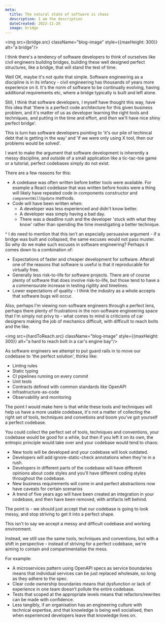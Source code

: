 ```yaml
---
meta:
  title: The natural state of software is chaos
  description: I am the description
  dateCreated: 2022-11-28
  image: bridge
---
```




<img src={bridge.src} className="blog-image" style={{maxHeight: 300}} alt="a bridge"/>

I think there's a tendency of software developers to think of ourselves like civil engineers building bridges, building these well designed perfect structures, like a bridge, that will stand the test of time.

Well OK, maybe it's not quite that simple. Software engineering as a discipline is in its infancy - civil engineering has thousands of years more experience on it. It's the norm of software to be continually evolving, having additional requirements etc, where a bridge typically is built and left alone. 

Still, I think that software developers, I myself have thought this way, have this idea that 'there is a perfect code architecture for this given business problem, and it's matter of us as developer learning the right tools and techniques, and putting in the time and effort, and _then_ we'll have nice shiny perfect bridge'.

This is turn has software developers pointing to 'it's our pile of techincal debt that is getting in the way' and 'if we were only using X tool, then our problems would be solved'. 

I want to make the argument that software development is inherently a messy discipline, and outside of a small application like a tic-tac-toe game or a tutorial, perfect codebases simply do not exist. 

There are a few reasons for this: 

- A codebase was often written before better tools were available. For example a React codebase that was written before hooks were a thing will likely have repeated code in components constructor and `componentWillUpdate` methods.
- Code will have been written when: 
  - A developer was less experienced and didn't know better.
  - A developer was simply having a bad day. 
  - There was a deadline rush and the developer 'stuck with what they know' rather than spending the time investigating a better technique. 

^ I do need to mention that this isn't an especially persuasive argument - if a bridge was built and collapsed, the same excuses would not pass muster. So why do we make such excuses in software engineering? Perhaps it comes down to a combination of: 

- Expectations of faster and cheaper development for software. Afterall one of the reasons that software is useful is that it reproducable for virtually free. 
- Generally less risk-to-life for software projects. There are of course plenty of software that does involve risk-to-life, but those tend to have a a commensurate increase in testing rigitity and timelines. 
- Lower expectations of quality - I think the industry as a whole accepts that software bugs will occur. 

Also, perhaps I'm viewing non-software engineers through a perfect lens, perhaps there plenty of frustrations in the non-software engineering space that I'm simply not privy to - what comes to mind is criticisms of car designers making the job of mechanics difficult, with difficult to reach bolts and the like.  

<img src={hardToReach.src} className="blog-image" style={{maxHeight: 300}} alt="a hard to reach bolt in a car's engine bay"/>


As software engineers we attempt to put guard rails in to move our codebase to 'the perfect solution', thinks like: 

- Linting rules
- Static typing
- CI pipelines running on every commit
- Unit tests 
- Contracts defined with common standards like OpenAPI
- Infrastructure-as-code
- Observability and monitoring 

The point I would make here is that while these tools and techniques will help us have a more usable codebase, it's not a matter of collecting the right set of tools, techniques and convetions and boom you've got yourself a perfect codebase. 

You could collect the perfect set of tools, techniques and conventions, your codebase would be good for a while, but then if you left it on its own, the entropic principle would take over and your codebase would tend to chaos: 

- New tools will be developed and your codebase will look outdated.
- Developers will add ignore-static-check annotations when they're in a rush.
- Developers in different parts of the codebase will have different opinions about code styles and you'll have different coding styles throughout the codebase. 
- New business requirements will come in and perfect abstractions now have caveats for certain scenarios 
- A trend of five years ago will have been created an integration in your codebase, and then have been removed, with artifacts left behind. 

The point is - we should just accept that our codebase is going to look messy, and stop striving to get it into a perfect shape. 

This isn't to say we accept a messy and difficult codebase and working environment. 

Instead, we still use the same tools, techniques and conventions, but with a shift in perspective - instead of striving for a perfect codebase, we're aiming to contain and compartmentalise the mess.

For example: 

- A microservices pattern using OpenAPI specs as service boundaries means that individual services can be just replaced wholesale, so long as they adhere to the spec. 
- Clear code ownership boundaries means that dysfunction or lack of experience in one team doesn't pollute the entire codebase. 
- Tests that scoped at the appropriate levels means that refactors/rewrites can be made with confidence. 
- Less tangibly, if an organisation has an engineering culture with technical expertise, and that knowledge is being well socialised, then when experienced developers leave that knowledge lives on. 


   









